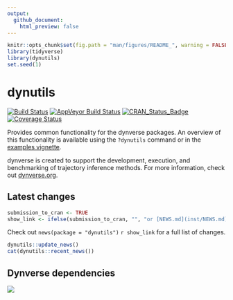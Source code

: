 ```yaml
---
output:
  github_document:
    html_preview: false
---
```


```r
knitr::opts_chunk$set(fig.path = "man/figures/README_", warning = FALSE, message = FALSE, error = FALSE, echo = TRUE)
library(tidyverse)
library(dynutils)
set.seed(1)
```

# dynutils

[![Build Status](https://travis-ci.org/dynverse/dynutils.svg?branch=master)](https://travis-ci.org/dynverse/dynutils)
[![AppVeyor Build Status](https://ci.appveyor.com/api/projects/status/github/dynverse/dynutils?branch=master&svg=true)](https://ci.appveyor.com/project/dynverse/dynutils)
[![CRAN_Status_Badge](https://www.r-pkg.org/badges/version/dynutils)](https://cran.r-project.org/package=dynutils)
[![Coverage Status](https://codecov.io/gh/dynverse/dynutils/branch/master/graph/badge.svg)](https://codecov.io/gh/dynverse/dynutils?branch=master)

Provides common functionality for the dynverse packages. An overview of this functionality
is available using the `?dynutils` command or in the [examples vignette](https://CRAN.R-project.org/package=dynutils/vignettes/functionality.html). 

dynverse is created to support the development, execution, and benchmarking of trajectory inference methods.
For more information, check out [dynverse.org](dynverse.org).


## Latest changes
```r
submission_to_cran <- TRUE
show_link <- ifelse(submission_to_cran, "", "or [NEWS.md](inst/NEWS.md) ")
```
Check out `news(package = "dynutils")` `r show_link` for a full list of changes.

<!-- This section gets automatically generated from inst/NEWS.md, and also generates inst/NEWS -->

```r
dynutils::update_news()
cat(dynutils::recent_news())
```

## Dynverse dependencies

<!-- Generated by "update_dependency_graphs.R" in the main dynverse repo -->
![](man/figures/dependencies.png)
